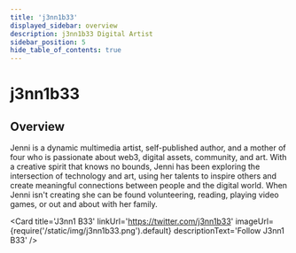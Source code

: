 ```yaml
---
title: 'j3nn1b33'
displayed_sidebar: overview
description: j3nn1b33 Digital Artist
sidebar_position: 5
hide_table_of_contents: true
---
```



# j3nn1b33

## Overview

Jenni is a dynamic multimedia artist, self-published author, and a mother of four who is passionate about web3, digital assets, community, and art. With a creative spirit that knows no bounds, Jenni has been exploring the intersection of technology and art, using her talents to inspire others and create meaningful connections between people and the digital world. When Jenni isn't creating she can be found volunteering, reading, playing video games, or out and about with her family.

<Card
    title='J3nn1 B33'
    linkUrl='https://twitter.com/j3nn1b33'
    imageUrl={require('/static/img/j3nn1b33.png').default}
    descriptionText='Follow J3nn1 B33'
/>